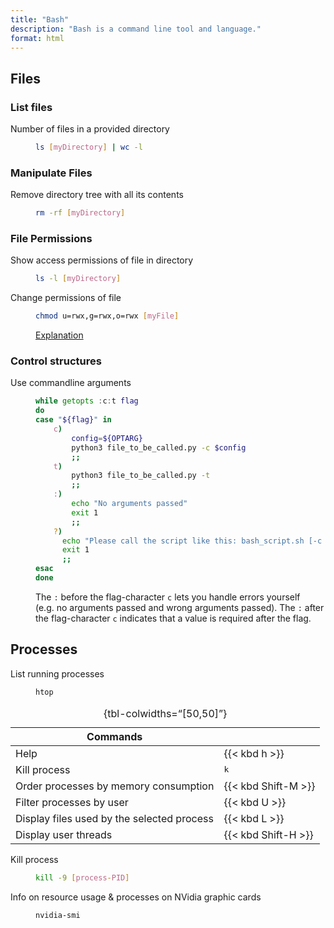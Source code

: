 ```yaml
---
title: "Bash"
description: "Bash is a command line tool and language."
format: html
---
```




## Files

### List files

Number of files in a provided directory
: ```bash
ls [myDirectory] | wc -l 
```

### Manipulate Files

Remove directory tree with all its contents
: ```bash
rm -rf [myDirectory]
```

### File Permissions

Show access permissions of file in directory
: ```bash
ls -l [myDirectory]
``` 

Change permissions of file
: ```bash
chmod u=rwx,g=rwx,o=rwx [myFile]
```
[Explanation](https://phoenixnap.com/kb/linux-file-permissions)

### Control structures

Use commandline arguments
: ```bash
while getopts :c:t flag
do
    case "${flag}" in
        c) 
            config=${OPTARG}
            python3 file_to_be_called.py -c $config
            ;;
        t)
            python3 file_to_be_called.py -t
            ;;
        :) 
            echo "No arguments passed"
            exit 1
            ;;
        ?) 
          echo "Please call the script like this: bash_script.sh [-c config_file]"
          exit 1
          ;;
    esac
done
```
The `:` before the flag-character `c` lets you handle errors yourself (e.g. no arguments passed and wrong arguments passed).
The `:` after the flag-character `c` indicates that a value is required after the flag. 

## Processes

List running processes
: ```bash
htop
```

Commands                                      | 
----------------------------------------------|---
Help                                          | {{< kbd h >}}
Kill process                                  | <kbd>k</kbd>
Order processes by memory consumption         | {{< kbd Shift-M >}}
Filter processes by user                      | {{< kbd U >}}
Display files used by the selected process    | {{< kbd L >}}
Display user threads                          | {{< kbd Shift-H >}}

:  {tbl-colwidths="[50,50]"}

Kill process
: ```bash
kill -9 [process-PID]
```

Info on resource usage & processes on NVidia graphic cards
: ```bash
nvidia-smi
```


